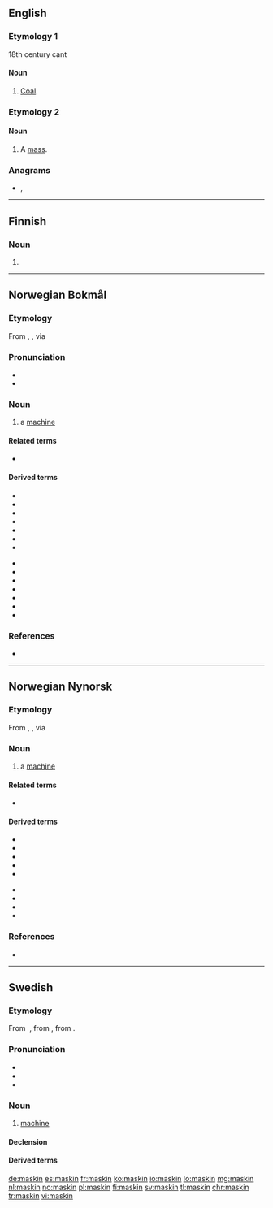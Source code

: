 ==English==

===Etymology 1===
18th century cant
{{etystub|en}}

====Noun====
{{en-noun|-}}

# [[coal|Coal]].

===Etymology 2===
{{suffix|mass|kin|lang=en}}

====Noun====
{{en-noun}}

# {{label|en|Christianity}} A [[mass]].

===Anagrams===
* {{l|en|kamsin}}, {{l|en|mikans}}

----

==Finnish==

===Noun===
{{head|fi|noun form}}

# {{fi-form of|case=genitive|pl=singular|maski}}

----

==Norwegian Bokmål==
{{wikipedia|lang=no}}

===Etymology===
From {{etyl|grc|nb}} {{m|grc|μαχανά}}, {{m|grc|μηχανή}}, via {{etyl|la|nb}} {{m|la|machina}}

===Pronunciation===
* {{IPA|/mɑʂiːn/|lang=nb}}
* {{rhymes|iːn|lang=nb}}

===Noun===
{{nb-noun-m1}}

# a [[machine]]

====Related terms====
* {{l|nb|maskineri}}

====Derived terms====
{{top2}}
* {{l|nb|datamaskin}}
* {{l|nb|gravemaskin}}
* {{l|nb|hullemaskin}}
* {{l|nb|maskingevær}}
* {{l|nb|maskinoversettelse}}
* {{l|nb|maskinvare}}
* {{l|nb|oppvaskmaskin}}
{{mid2}}
* {{l|nb|regnemaskin}}
* {{l|nb|skrivemaskin}}
* {{l|nb|stiftemaskin}}
* {{l|nb|symaskin}}
* {{l|nb|tjenermaskin}}
* {{l|nb|vaskemaskin}}
* {{l|nb|vertsmaskin}}
{{bottom}}

===References===
* {{R:The Bokmål Dictionary}}

----

==Norwegian Nynorsk==
{{wikipedia|lang=nn}}

===Etymology===
From {{etyl|grc|nn}} {{m|grc|μαχανά}}, {{m|grc|μηχανή}}, via {{etyl|la|nn}} {{m|la|machina}}

===Noun===
{{nn-noun-m1}}

{{nn-noun-f1}}

# a [[machine]]

====Related terms====
* {{l|nn|maskineri}}

====Derived terms====
{{top2}}
* {{l|nn|datamaskin}}
* {{l|nn|gravemaskin}}
* {{l|nn|maskingevær}}
* {{l|nn|maskinvare}}
* {{l|nn|oppvaskmaskin}}
{{mid2}}
* {{l|nn|skrivemaskin}}
* {{l|nn|stiftemaskin}}
* {{l|nn|symaskin}}
* {{l|nn|vaskemaskin}}
{{bottom}}

===References===
* {{R:The Nynorsk Dictionary}}

----

==Swedish==

===Etymology===
From {{etyl|fr|sv}} {{m|fr|machine}}, from {{etyl|la|sv}} {{m|la|machina}}, from {{etyl|grc|sv}} {{m|grc|μαχανά}}.

===Pronunciation===
* {{IPA|/maˈɧɪn/|lang=sv}}
* {{rhymes|ɪn|lang=sv}}
* {{audio|Sv-maskin.ogg|audio|lang=sv}}

===Noun===
{{sv-noun|c}}

# [[machine]]

====Declension====
{{sv-infl-noun-c-er}}

====Derived terms====
{{compoundsee|sv}}

[[de:maskin]]
[[es:maskin]]
[[fr:maskin]]
[[ko:maskin]]
[[io:maskin]]
[[lo:maskin]]
[[mg:maskin]]
[[nl:maskin]]
[[no:maskin]]
[[pl:maskin]]
[[fi:maskin]]
[[sv:maskin]]
[[tl:maskin]]
[[chr:maskin]]
[[tr:maskin]]
[[vi:maskin]]